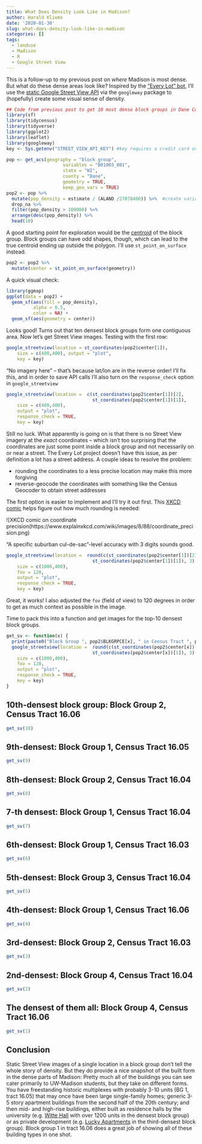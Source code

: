 ```yaml
---
title: What Does Density Look Like in Madison?
author: Harald Kliems
date: '2020-01-30'
slug: what-does-density-look-like-in-madison
categories: []
tags:
  - landuse
  - Madison
  - R
  - Google Street View
---
```


This is a follow-up to my previous post on *where* Madison is most dense. But what do these dense areas look like? Inspired by the ["Every Lot" bot]( http://fakeisthenewreal.org/everylot/), I'll use the [static Google Street View API](https://developers.google.com/maps/documentation/streetview/intro) via the `googleway` package to (hopefully) create some visual sense of density. 
```r
## Code from previous post to get 10 most dense block groups in Dane County
library(sf)
library(tidycensus)
library(tidyverse)
library(ggplot2)
library(leaflet)
library(googleway)
key <- Sys.getenv("STREET_VIEW_API_KEY") #key requires a credit card on file

pop <- get_acs(geography = "block group", 
                     variables = "B01003_001", 
                     state = "WI",
                     county = "Dane",
                     geometry = TRUE,
                     keep_geo_vars = TRUE)
pop2 <- pop %>% 
  mutate(pop_density = estimate / (ALAND /27878400)) %>%  #create variable for population density
  drop_na %>%
  filter(pop_density > 100000) %>% 
  arrange(desc(pop_density)) %>% 
  head(10)
```

A good starting point for exploration would be the [centroid](https://en.wikipedia.org/wiki/Centroid#Of_a_polygon) of the block group. Block groups can have odd shapes, though, which can lead to the true centroid ending up outside the polygon. I'll use `st_point_on_surface` instead.

```r
pop2 <- pop2 %>% 
  mutate(center = st_point_on_surface(geometry))
```

A quick visual check:
```r
library(ggmap)
ggplot(data = pop2) +
  geom_sf(aes(fill = pop_density), 
          alpha = 0.5,
          color = NA) +
  geom_sf(aes(geometry = center))
```

Looks good! Turns out that ten densest block groups form one contiguous area. Now let's get Street View images. Testing with the first row:

```r
google_streetview(location = st_coordinates(pop2$center[1]),
    size = c(400,400), output = "plot",
    key = key)
```

"No imagery here" -- that's because lat/lon are in the reverse order! I'll fix this, and in order to save API calls I'll also turn on the `response_check` option in `google_streetview`


```r
google_streetview(location =  c(st_coordinates(pop2$center[1])[2],
                                st_coordinates(pop2$center[1])[1]),
    size = c(400,400), 
    output = "plot",
    response_check = TRUE,
    key = key)
```

Still no luck. What apparently is going on is that there is no Street View imagery at the *exact* coordinates -- which isn't too surprising that the coordinates are just some point inside a block group and not necessarily on or near a street. The Every Lot project doesn't have this issue, as per definition a lot has a street address. A couple ideas to resolve the problem:

* rounding the coordinates to a less precise location may make this more forgiving
* reverse-geocode the coordinates with something like the Census Geocoder to obtain street addresses

The first option is easier to implement and I'll try it out first. This [XKCD comic](https://www.explainxkcd.com/wiki/index.php/2170:_Coordinate_Precision) helps figure out how much rounding is needed:

![XKCD comic on coordinate precision(https://www.explainxkcd.com/wiki/images/8/88/coordinate_precision.png)

"A specific suburban cul-de-sac"-level accuracy with 3 digits sounds good.

```r
google_streetview(location =  round(c(st_coordinates(pop2$center[1])[2],
                                st_coordinates(pop2$center[1])[1]), 3),
    size = c(1000,400), 
    fov = 120,
    output = "plot",
    response_check = TRUE,
    key = key)
```

Great, it works! I also adjusted the `fov` (field of view) to 120 degrees in order to get as much context as possible in the image.

Time to pack this into a function and get images for the top-10 densest block groups.

```r

get_sv <- function(x) {
  print(paste0("Block Group ", pop2$BLKGRPCE[x], " in Census Tract ", pop2$TRACTCE[x], " has a population density of ", round(pop2$pop_density[x], 0), " people per square mile and it looks like so:"))
  google_streetview(location =  round(c(st_coordinates(pop2$center[x])[2],
                                st_coordinates(pop2$center[x])[1]), 3),
    size = c(1000,400), 
    fov = 120,
    output = "plot",
    response_check = TRUE,
    key = key)
}
```

## 10th-densest block group: Block Group 2, Census Tract 16.06

```r
get_sv(10)
```

## 9th-densest: Block Group 1, Census Tract 16.05

```r
get_sv(9)
```


## 8th-densest: Block Group 2, Census Tract 16.04
```r
get_sv(8)
```

## 7-th densest: Block Group 1, Census Tract 16.04
```r
get_sv(7)
```

## 6th-densest: Block Group 1, Census Tract 16.03
```r
get_sv(6)
```

## 5th-densest: Block Group 3, Census Tract 16.04
```r
get_sv(5)
```

## 4th-densest: Block Group 1, Census Tract 16.06
```r
get_sv(4)
```

## 3rd-densest: Block Group 2, Census Tract 16.03
```r
get_sv(3)
```

## 2nd-densest: Block Group 4, Census Tract 16.04
```r
get_sv(2)
```

## The densest of them all: Block Group 4, Census Tract 16.06
```r
get_sv(1)
```

## Conclusion
Static Street View images of a single location in a block group don't tell the whole story of density. But they do provide a nice snapshot of the built form in the dense parts of Madison: Pretty much all of the buildings you can see cater primarily to UW-Madison students, but they take on different forms. You have freestanding historic multiplexes with probably 3-10 units (BG 1, tract 16.05) that may once have been large single-family homes; generic 3-5 story apartment buildings from the second half of the 20th century; and then mid- and high-rise buildings, either built as residence halls by the university (e.g. [Witte Hall](https://www.housing.wisc.edu/residence-halls/witte/) with over 1200 units in the densest block group) or as private development (e.g. [Lucky Apartments](https://lucky.stevebrownapts.com/) in the third-densest block group). Block group 1 in tract 16.06 does a great job of showing all of these building types in one shot.



